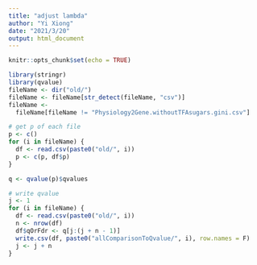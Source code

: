 ```yaml
---
title: "adjust lambda"
author: "Yi Xiong"
date: "2021/3/20"
output: html_document
---
```


```r
knitr::opts_chunk$set(echo = TRUE)
```

```r
library(stringr)
library(qvalue)
fileName <- dir("old/")
fileName <- fileName[str_detect(fileName, "csv")]
fileName <-
  fileName[fileName != "Physiology2Gene.withoutTFAsugars.gini.csv"]

# get p of each file
p <- c()
for (i in fileName) {
  df <- read.csv(paste0("old/", i))
  p <- c(p, df$p)
}

q <- qvalue(p)$qvalues

# write qvalue
j <- 1
for (i in fileName) {
  df <- read.csv(paste0("old/", i))
  n <- nrow(df)
  df$qOrFdr <- q[j:(j + n - 1)]
  write.csv(df, paste0("allComparisonToQvalue/", i), row.names = F)
  j <- j + n
}
```


